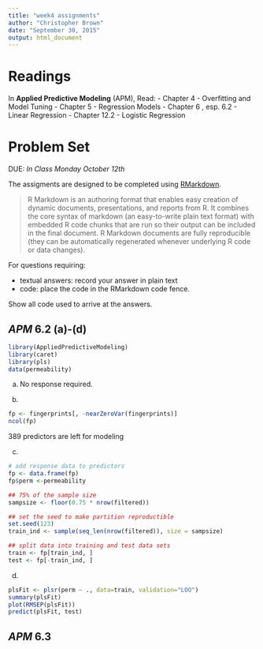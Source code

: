 ---
title: "week4 assignments"
author: "Christopher Brown"
date: "September 30, 2015"
output: html_document
---

# Readings

In **Applied Predictive Modeling** (APM), Read:
- Chapter 4 - Overfitting and Model Tuning
- Chapter 5 - Regression Models
- Chapter 6 , esp. 6.2 - Linear Regression
- Chapter 12.2 - Logistic Regression 



# Problem Set 

DUE: *In Class Monday October 12th*

The assigments are designed to be completed using [RMarkdown](http://rmarkdown.rstudio.com/). 

> R Markdown is an authoring format that enables easy creation of dynamic 
> documents, presentations, and reports from R. It combines the core syntax of
> markdown (an easy-to-write plain text format) with embedded R code chunks that
> are run so their output can be included in the final document. R Markdown
> documents are fully reproducible (they can be automatically regenerated 
> whenever underlying R code or data changes).


For questions requiring: 

- textual answers: record your answer in plain text
- code: place the code in the RMarkdown code fence. 

Show all code used to arrive at the answers.



## ***APM*** 6.2 (a)-(d)

```{r}
library(AppliedPredictiveModeling)
library(caret)
library(pls)
data(permeability)
```

(a) No response required.

(b)   

```{r}
fp <- fingerprints[, -nearZeroVar(fingerprints)]
ncol(fp)
```

389 predictors are left for modeling

(c)
```{r}
# add response data to predictors
fp <- data.frame(fp)
fp$perm <-permeability

## 75% of the sample size
sampsize <- floor(0.75 * nrow(filtered))

## set the seed to make partition reproductible
set.seed(123)
train_ind <- sample(seq_len(nrow(filtered)), size = sampsize)

## split data into training and test data sets
train <- fp[train_ind, ]
test <- fp[-train_ind, ]
```

(d) 
```{r}
plsFit <- plsr(perm ~ ., data=train, validation="LOO")
summary(plsFit)
plot(RMSEP(plsFit))
predict(plsFit, test)
```


## ***APM*** 6.3 


